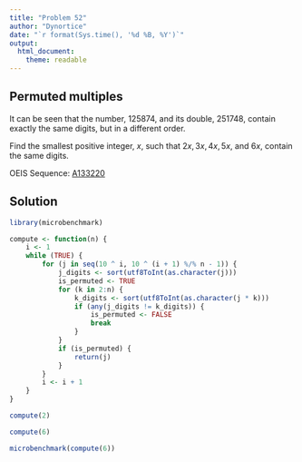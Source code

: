```yaml
---
title: "Problem 52"
author: "Dynortice"
date: "`r format(Sys.time(), '%d %B, %Y')`"
output:
  html_document:
    theme: readable
---
```

## Permuted multiples

It can be seen that the number, $125874$, and its double, $251748$, contain exactly the same digits, but in a different order.

Find the smallest positive integer, $x$, such that $2x, 3x, 4x, 5x$, and $6x$, contain the same digits.

OEIS Sequence: [A133220](https://oeis.org/A133220)

## Solution
```r
library(microbenchmark)
```
```r
compute <- function(n) {
    i <- 1
    while (TRUE) {
        for (j in seq(10 ^ i, 10 ^ (i + 1) %/% n - 1)) {
            j_digits <- sort(utf8ToInt(as.character(j)))
            is_permuted <- TRUE
            for (k in 2:n) {
                k_digits <- sort(utf8ToInt(as.character(j * k)))
                if (any(j_digits != k_digits)) {
                    is_permuted <- FALSE
                    break
                }
            }
            if (is_permuted) {
                return(j)
            }
        }
        i <- i + 1
    }
}
```
```r
compute(2)
```
```r
compute(6)
```
```r
microbenchmark(compute(6))
```
